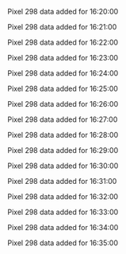 Pixel 298 data added for 16:20:00

Pixel 298 data added for 16:21:00

Pixel 298 data added for 16:22:00

Pixel 298 data added for 16:23:00

Pixel 298 data added for 16:24:00

Pixel 298 data added for 16:25:00

Pixel 298 data added for 16:26:00

Pixel 298 data added for 16:27:00

Pixel 298 data added for 16:28:00

Pixel 298 data added for 16:29:00

Pixel 298 data added for 16:30:00

Pixel 298 data added for 16:31:00

Pixel 298 data added for 16:32:00

Pixel 298 data added for 16:33:00

Pixel 298 data added for 16:34:00

Pixel 298 data added for 16:35:00

